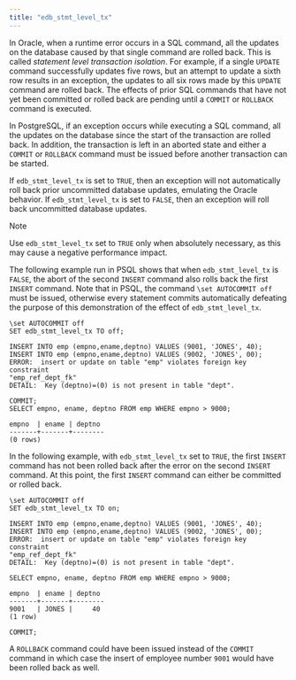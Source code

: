 ```yaml
---
title: "edb_stmt_level_tx"
---
```


<div id="edb_stmt_level_tx" class="registered_link"></div>


In Oracle, when a runtime error occurs in a SQL command, all the updates on the database caused by that single command are rolled back. This is called *statement level transaction isolation*. For example, if a single `UPDATE` command successfully updates five rows, but an attempt to update a sixth row results in an exception, the updates to all six rows made by this `UPDATE` command are rolled back. The effects of prior SQL commands that have not yet been committed or rolled back are pending until a `COMMIT` or `ROLLBACK` command is executed.

In PostgreSQL, if an exception occurs while executing a SQL command, all the updates on the database since the start of the transaction are rolled back. In addition, the transaction is left in an aborted state and either a `COMMIT` or `ROLLBACK` command must be issued before another transaction can be started.

If `edb_stmt_level_tx` is set to `TRUE`, then an exception will not automatically roll back prior uncommitted database updates, emulating the Oracle behavior. If `edb_stmt_level_tx` is set to `FALSE`, then an exception will roll back uncommitted database updates.

<div class="note">

<div class="title">

Note

</div>

Use `edb_stmt_level_tx` set to `TRUE` only when absolutely necessary, as this may cause a negative performance impact.

</div>

The following example run in PSQL shows that when `edb_stmt_level_tx` is `FALSE`, the abort of the second `INSERT` command also rolls back the first `INSERT` command. Note that in PSQL, the command `\set AUTOCOMMIT off` must be issued, otherwise every statement commits automatically defeating the purpose of this demonstration of the effect of `edb_stmt_level_tx`.

    \set AUTOCOMMIT off
    SET edb_stmt_level_tx TO off;

    INSERT INTO emp (empno,ename,deptno) VALUES (9001, 'JONES', 40);
    INSERT INTO emp (empno,ename,deptno) VALUES (9002, 'JONES', 00);
    ERROR:  insert or update on table "emp" violates foreign key constraint
    "emp_ref_dept_fk"
    DETAIL:  Key (deptno)=(0) is not present in table "dept".

    COMMIT;
    SELECT empno, ename, deptno FROM emp WHERE empno > 9000;

    empno  | ename | deptno
    -------+-------+--------
    (0 rows)

In the following example, with `edb_stmt_level_tx` set to `TRUE`, the first `INSERT` command has not been rolled back after the error on the second `INSERT` command. At this point, the first `INSERT` command can either be committed or rolled back.

    \set AUTOCOMMIT off
    SET edb_stmt_level_tx TO on;

    INSERT INTO emp (empno,ename,deptno) VALUES (9001, 'JONES', 40);
    INSERT INTO emp (empno,ename,deptno) VALUES (9002, 'JONES', 00);
    ERROR:  insert or update on table "emp" violates foreign key constraint
    "emp_ref_dept_fk"
    DETAIL:  Key (deptno)=(0) is not present in table "dept".

    SELECT empno, ename, deptno FROM emp WHERE empno > 9000;

    empno  | ename | deptno
    -------+-------+--------
    9001   | JONES |     40
    (1 row)

    COMMIT;

A `ROLLBACK` command could have been issued instead of the `COMMIT` command in which case the insert of employee number `9001` would have been rolled back as well.

